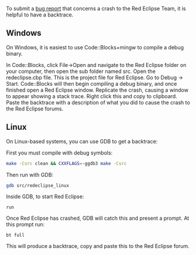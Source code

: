 To submit a [[Readme#Get_Involved|bug report]] that concerns a crash to the Red Eclipse Team, it is helpful to have a backtrace.

== Windows ==
On Windows, it is easiest to use Code::Blocks+mingw to compile a debug binary. 

In Code::Blocks, click File->Open and navigate to the Red Eclipse folder on your computer, then open the sub folder named src.
Open the redeclipse.cbp file. This is the project file for Red Eclipse.
Go to Debug -> Start.
Code::Blocks will then begin compiling a debug binary, and once finished open a Red Eclipse window.
Replicate the crash, causing a window to appear showing a stack trace. Right click this and copy to clipboard.
Paste the backtrace with a description of what you did to cause the crash to the Red Eclipse forums.

== Linux ==
On Linux-based systems, you can use GDB to get a backtrace:

First you must compile with debug symbols:
<source lang="bash">
make -Csrc clean && CXXFLAGS=-ggdb3 make -Csrc
</source>

Then run with GDB:
<source lang="bash">
gdb src/redeclipse_linux
</source>

Inside GDB, to start Red Eclipse:
<source lang="text">
run
</source>

Once Red Eclipse has crashed, GDB will catch this and present a prompt. At this prompt run:
<source lang="text">
bt full
</source>

This will produce a backtrace, copy and paste this to the Red Eclipse forum.